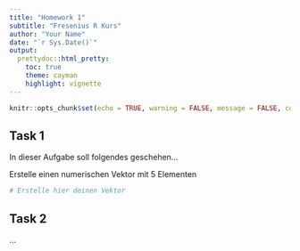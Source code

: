 ```yaml
---
title: "Homework 1"
subtitle: "Fresenius R Kurs"
author: "Your Name"
date: "`r Sys.Date()`"
output:
  prettydoc::html_pretty:
    toc: true
    theme: cayman
    highlight: vignette
---
```


```r
knitr::opts_chunk$set(echo = TRUE, warning = FALSE, message = FALSE, comment = NA)
```




## Task 1

In dieser Aufgabe soll folgendes geschehen...

Erstelle einen numerischen Vektor mit 5 Elementen


```r
# Erstelle hier deinen Vektor


```


## Task 2

...














